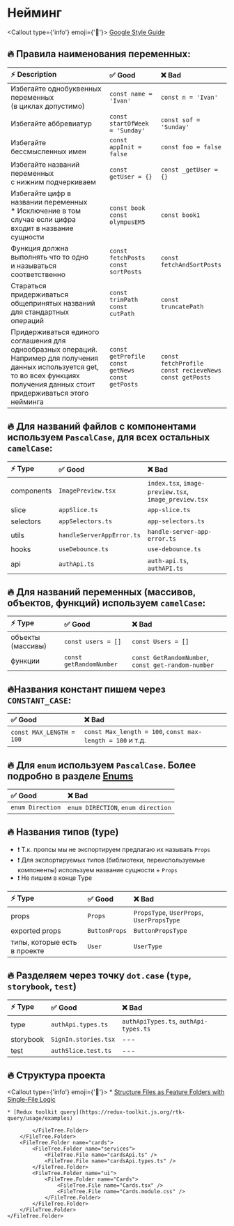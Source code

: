 
# Нейминг
<Callout type={'info'} emoji={'🔗'}>
    [Google Style Guide](https://google.github.io/styleguide/tsguide.html#identifiers)
</Callout>


## 🔥 Правила наименования переменных:
| ⚡ Description                                                                                                                                                                               | ✅ Good                                                           | ❌ Bad                                                                  |
|:--------------------------------------------------------------------------------------------------------------------------------------------------------------------------------------------|:-----------------------------------------------------------------|:-----------------------------------------------------------------------|
| Избегайте однобуквенных переменных <br/>(в циклах допустимо)                                                                                                                                | `const name = 'Ivan'`                                            | `const n = 'Ivan'`                                                     |
| Избегайте аббревиатур                                                                                                                                                                       | `const startOfWeek = 'Sunday'`                                   | `const sof = 'Sunday'`                                                 |
| Избегайте бессмысленных имен                                                                                                                                                                | `const appInit = false`                                          | `const foo = false`                                                    |
| Избегайте названий переменных<br/> с нижним подчеркиваем                                                                                                                                    | `const getUser = {}`                                             | `const _getUser = {}`                                                  |
| Избегайте цифр в названии переменных <br/> * Исключение в том случае если цифра <br/> входит в название сущности                                                                            | `const book` <br/> `const olympusEM5`                            | `const book1`                                                          |
| Функция должна выполнять что то одно <br/> и называться соответственно                                                                                                                      | `const fetchPosts` <br/> `const sortPosts`                       | `const fetchAndSortPosts`                                              |
| Стараться придерживаться общепринятых названий для стандартных операций                                                                                                                     | `const trimPath` <br/> `const cutPath`                           | `const truncatePath`                                                   |
| Придерживаться единого соглашения для однообразных операций. <br/> Например для получения данных используется get, то во всех функциях получения данных стоит придерживаться этого нейминга | `const getProfile` <br/> `const getNews`  <br/> `const getPosts` | `const fetchProfile` <br/> `const recieveNews`  <br/> `const getPosts` |


## 🔥 Для названий файлов с компонентами используем `PascalCase`, для всех остальных `camelCase`:
| ⚡ Type     | ✅ Good                    | ❌ Bad                                                 |
|:-----------|:--------------------------|:------------------------------------------------------|
| components | `ImagePreview.tsx`        | `index.tsx`, `image-preview.tsx`, `image_preview.tsx` |
| slice      | `appSlice.ts`             | `app-slice.ts`                                        |
| selectors  | `appSelectors.ts`         | `app-selectors.ts`                                    |
| utils      | `handleServerAppError.ts` | `handle-server-app-error.ts`                          |
| hooks      | `useDebounce.ts`          | `use-debounce.ts`                                     |
| api        | `authApi.ts`              | `auth-api.ts`, `authAPI.ts`                           |


## 🔥 Для названий переменных (массивов, объектов, функций) используем `camelCase`:
| ⚡ Type            | ✅ Good                  | ❌ Bad                                              |
|:------------------|:------------------------|:---------------------------------------------------|
| объекты (массивы) | `const users = []`      | `const Users = []`                                 |
| функции           | `const getRandomNumber` | `const GetRandomNumber`, `const get-random-number` |

## 🔥Названия констант пишем через `CONSTANT_CASE`:
| ✅ Good                   | ❌ Bad                                                      |
|:-------------------------|:-----------------------------------------------------------|
| `const MAX_LENGTH = 100` | `const Max_length = 100`, `const max-length = 100`  и т.д. |

## 🔥 Для `enum` используем `PascalCase`. Более подробно в разделе [Enums](ts/enums)
| ✅ Good           | ❌ Bad                              |
|:-----------------|:-----------------------------------|
| `enum Direction` | `enum DIRECTION`, `enum direction` |

## 🔥 Названия типов (type)
* ❗ Т.к. пропсы мы не экспортируем предлагаю их называть `Props`
* ❗ Для экспортируемых типов (библиотеки, переиспользуемые компоненты) используем название сущности + `Props`
* ❗ Не пишем в конце Type

| ⚡ Type                       | ✅ Good        | ❌ Bad                                     |
|:-----------------------------|:--------------|:------------------------------------------|
| props                        | `Props`       | `PropsType`, `UserProps`, `UserPropsType` |
| exported props               | `ButtonProps` | `ButtonPropsType`                         |
| типы, которые есть в проекте | `User`        | `UserType`                                |


## 🔥 Разделяем через точку `dot.case` (`type`, `storybook`, `test`)
| ⚡ Type    | ✅ Good               | ❌ Bad                                 |
|:----------|:---------------------|:--------------------------------------|
| type      | `authApi.types.ts`   | `authApiTypes.ts`, `authApi-types.ts` |
| storybook | `SignIn.stories.tsx` | ---                                   |
| test      | `authSlice.test.ts`  | ---                                   |


## 🔥 Структура проекта
<Callout type={'info'} emoji={'🔗'}>
    * [Structure Files as Feature Folders with Single-File Logic](https://redux.js.org/style-guide/#structure-files-as-feature-folders-with-single-file-logic)
    
    * [Redux toolkit query](https://redux-toolkit.js.org/rtk-query/usage/examples)
</Callout>

<FileTree>
    <FileTree.Folder name="assets">
        <FileTree.Folder name="images">
            <FileTree.File name="mainBg.webp" />
            <FileTree.File name="cat.jpg" />
            <FileTree.File name="defaultAvatar.svg" />
        </FileTree.Folder>
        <FileTree.Folder name="icons">
            <FileTree.File name="camera.svg" />
            <FileTree.File name="logo.svg" />
            <FileTree.File name="eye.tsx" />
        </FileTree.Folder>
        <FileTree.Folder name="fonts"/>
    </FileTree.Folder>
    <FileTree.Folder name="common" defaultOpen>
        <FileTree.Folder name="components">
            <FileTree.Folder name="DropDown">
                <FileTree.File name="DropDown.tsx" />
                <FileTree.File name="DropDown.module.css" />
            </FileTree.Folder>
            <FileTree.Folder name="Slider">
                <FileTree.File name="Slider.tsx" />
                <FileTree.File name="Slider.module.css" />
            </FileTree.Folder>
            <FileTree.File name="index.ts" />
        </FileTree.Folder>
        <FileTree.Folder name="hooks">
            <FileTree.File name="useDebounce.ts" />
            <FileTree.File name="useLocalStorage.ts" />
            <FileTree.File name="index.ts" />
        </FileTree.Folder>
        <FileTree.Folder name="utils">
            <FileTree.File name="handleServerAppError.ts" />
            <FileTree.File name="handleServerNetworkError.ts" />
            <FileTree.File name="index.ts" />
        </FileTree.Folder>
        <FileTree.Folder name="enums">
            <FileTree.File name="enums.ts" />
            <FileTree.File name="index.ts" />
        </FileTree.Folder>
        <FileTree.Folder name="types">
            <FileTree.File name="types.ts" />
            <FileTree.File name="index.ts" />
        </FileTree.Folder>
    </FileTree.Folder>
    <FileTree.Folder name="features" defaultOpen>
        <FileTree.Folder name="app">
            <FileTree.Folder name="tests">
                <FileTree.File name="appSlice.test.ts" />
            </FileTree.Folder>
            <FileTree.File name="store.ts" />
            <FileTree.File name="App.tsx" />
            <FileTree.File name="appSlice.ts" />
            <FileTree.File name="appSelectors.ts" />
        </FileTree.Folder>
        <FileTree.Folder name="auth" defaultOpen>
            <FileTree.Folder name="api" defaultOpen>
                <FileTree.File name="authApi.ts" />
                <FileTree.File name="authApi.types.ts" />
            </FileTree.Folder>
            <FileTree.Folder name="lib" defaultOpen>
                <FileTree.File name="useLogin.ts" />
            </FileTree.Folder>
            <FileTree.Folder name="model" defaultOpen>
                <FileTree.Folder name="tests">
                    <FileTree.File name="authSlice.test.ts" />
                </FileTree.Folder>
                <FileTree.File name="authSlice.ts" />
                <FileTree.File name="authSelectors.ts" />
            </FileTree.Folder>
            <FileTree.Folder name="ui" defaultOpen>
                <FileTree.Folder name="Login">
                    <FileTree.File name="Login.tsx" />
                    <FileTree.File name="Login.module.css" />
                </FileTree.Folder>
                <FileTree.Folder name="Logout">
                    <FileTree.File name="Logout.tsx" />
                    <FileTree.File name="Logout.module.css" />
                </FileTree.Folder>

            </FileTree.Folder>
        </FileTree.Folder>
        <FileTree.Folder name="cards">
            <FileTree.Folder name="services">
                <FileTree.File name="cardsApi.ts" />
                <FileTree.File name="cardsApi.types.ts" />
            </FileTree.Folder>
            <FileTree.Folder name="ui">
                <FileTree.Folder name="Cards">
                    <FileTree.File name="Cards.tsx" />
                    <FileTree.File name="Cards.module.css" />
                </FileTree.Folder>
            </FileTree.Folder>
        </FileTree.Folder>
    </FileTree.Folder>
</FileTree>


